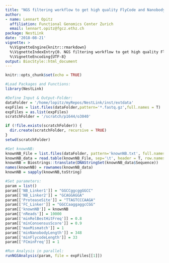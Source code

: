 ```yaml
---
title: "NGS filtering workflow to get high quality FlyCode and Nanobody sequences"
author: 
- name: Lennart Opitz
  affiliation: Functional Genomics Center Zurich
  email: lennart.opitz@fgcz.ethz.ch
package: NestLink
date: '2018-08-21'
vignette: >
  %\VignetteEngine{knitr::rmarkdown}
  %\VignetteIndexEntry{0. NGS filtering workflow to get high quality FlyCode and Nanobody sequences}
  %\VignetteEncoding{UTF-8}
output: BiocStyle::html_document
---
```


```r
knitr::opts_chunk$set(echo = TRUE)
```

```r
#Load Packages and Functions:
library(NestLink)

#Define Input & Output-Folder:
dataFolder = '/home/lopitz/myRepos/NestLink/inst/extdata'
expFiles = list.files(dataFolder,pattern='*.fastq.gz',full.names = T)
expFiles = as.list(expFiles)
scratchFolder = '/scratch/p1644/o3040'

if (!file.exists(scratchFolder)) {
  dir.create(scratchFolder, recursive = TRUE)
}
setwd(scratchFolder)

#Get knownNB:
knownNB_File = list.files(dataFolder, pattern='knownNB.txt', full.names = T)
knownNB_data = read.table(knownNB_File, sep='\t', header = T, row.names = 1, stringsAsFactors = F)
knownNB = Biostrings::translate(DNAStringSet(knownNB_data$Sequence))
names(knownNB) = rownames(knownNB_data)
knownNB = sapply(knownNB,toString)

#Set parameters:
param = list()
param[['NB_Linker1']] = "GGCCggcggGGCC"
param[['NB_Linker2']] = "GCAGGAGGA"
param[['ProteaseSite']] = "TTAGTCCCAAGA"
param[['FC_Linker']] = "GGCCaaggaggcCGG"
param[['knownNB']] = knownNB
param[['nReads']] = 10000 
param[['minRelBestHitFreq']] = 0.8 
param[['minConsensusScore']] = 0.9
param[['maxMismatch']] = 1
param[['minNanobodyLength']] = 348
param[['minFlycodeLength']] = 33
param[['FCminFreq']] = 1

#Run Analysis in parallel:
runNGSAnalysis(param, file = expFiles[[1]])
```
